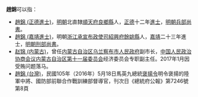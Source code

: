 '''趙錦'''可以指：
* [[趙錦_(正德進士)|趙錦 (正德進士)]]，[[明朝|明朝]]北直隸[[順天府|順天府]][[良鄉縣|良鄉縣]]人，[[正德_(明朝)|正德]]十二年[[进士|進士]]，[[明朝兵部尚書|明朝兵部尚書]]。
* [[趙錦_(嘉靖進士)|趙錦 (嘉靖進士)]]，明朝[[浙江等處承宣布政使司|浙江承宣布政使司]][[绍兴府|紹興府]][[餘姚縣|餘姚縣]]人，[[嘉靖|嘉靖]]二十三年進士，[[明朝刑部尚書|明朝刑部尚書]]。
* [[赵锦_(内蒙古)|赵锦 (内蒙古)]]，曾任[[内蒙古自治区|内蒙古自治区]][[乌兰察布市|乌兰察布市]][[乌兰察布市人民政府|人民政府]]副市长，[[中国人民政治协商会议|中国人民政治协商会议]][[中国人民政治协商会议内蒙古自治区委员会|内蒙古自治区第十一届委员会]]经济委员会专职副主任。2017年1月因受贿问题落马。
*[[趙錦_(台灣)|趙錦 (台灣)]]，民國105年（2016年）5月18日馬英九總統[[褒揚令|褒揚令]]明令褒揚的陸軍中將、國防部前聯合作戰訓練部督導官，刊次日《總統府公報》第7246號第8頁

{{disambig|cat=二字趙姓人名消歧義|jin}}